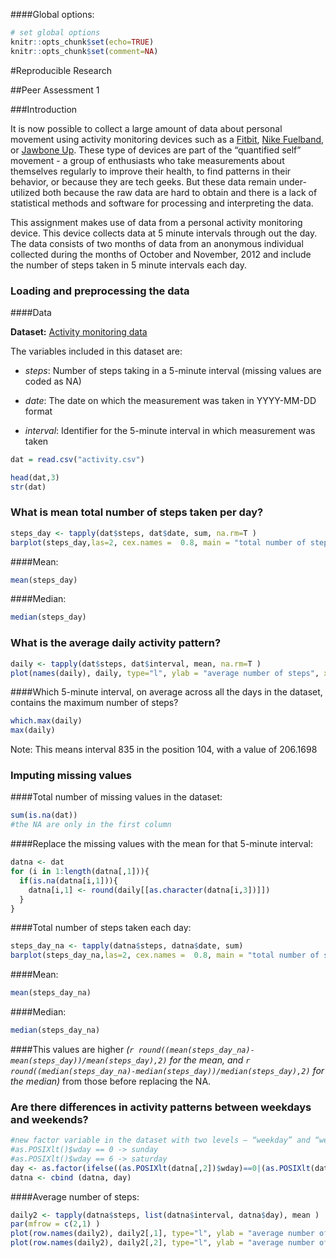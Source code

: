 ####Global options:
```r
# set global options
knitr::opts_chunk$set(echo=TRUE)
knitr::opts_chunk$set(comment=NA)
```
#Reproducible Research

##Peer Assessment 1

###Introduction

It is now possible to collect a large amount of data about personal movement using activity monitoring devices such as a [Fitbit](http://www.fitbit.com/), [Nike Fuelband](http://www.nike.com/us/en_us/c/nikeplus-fuelband), or [Jawbone Up](https://jawbone.com/up). These type of devices are part of the "quantified self" movement  - a group of enthusiasts who take measurements about themselves regularly to improve their health, to find patterns in their behavior, or because they are tech geeks. But these data remain under-utilized both because the raw data are hard to obtain and there is a lack of statistical methods and software for processing and interpreting the data.

This assignment makes use of data from a personal activity monitoring device. This device collects data at 5 minute intervals through out the day. The data consists of two months of data from an anonymous individual collected during the months of October and November, 2012 and include the number of steps taken in 5 minute intervals each day.

### Loading and preprocessing the data

####Data

**Dataset:** [Activity monitoring data](https://d396qusza40orc.cloudfront.net/repdata%2Fdata%2Factivity.zip)
    
The variables included in this dataset are:

- *steps*: Number of steps taking in a 5-minute interval (missing values are coded as NA)

- *date*: The date on which the measurement was taken in YYYY-MM-DD format

- *interval*: Identifier for the 5-minute interval in which measurement was taken

```r
dat = read.csv("activity.csv")
```

```r
head(dat,3)
str(dat)
```


### What is mean total number of steps taken per day?

```r
steps_day <- tapply(dat$steps, dat$date, sum, na.rm=T )
barplot(steps_day,las=2, cex.names =  0.8, main = "total number of steps taken each day ")
```

####Mean:
```r
mean(steps_day)
```
####Median:
```r
median(steps_day)
```




### What is the average daily activity pattern?

```r
daily <- tapply(dat$steps, dat$interval, mean, na.rm=T )
plot(names(daily), daily, type="l", ylab = "average number of steps", xlab = "interval", main = "Average daily activity pattern")
```

####Which 5-minute interval, on average across all the days in the dataset, contains the maximum number of steps?

```r
which.max(daily)
max(daily)
```
Note: This means interval 835 in the position 104, with a value of 206.1698

### Imputing missing values

####Total number of missing values in the dataset:
```r
sum(is.na(dat))
#the NA are only in the first column
```

####Replace the missing values with the mean for that 5-minute interval:
```r
datna <- dat
for (i in 1:length(datna[,1])){
  if(is.na(datna[i,1])){
    datna[i,1] <- round(daily[[as.character(datna[i,3])]]) 
  }
}
```

####Total number of steps taken each day:
```r
steps_day_na <- tapply(datna$steps, datna$date, sum)
barplot(steps_day_na,las=2, cex.names =  0.8, main = "total number of steps taken each day with NA replaced")
```

####Mean:
```r
mean(steps_day_na)
```
####Median:
```r
median(steps_day_na)
```

####This values are higher *(`r round((mean(steps_day_na)-mean(steps_day))/mean(steps_day),2)` for the mean, and `r round((median(steps_day_na)-median(steps_day))/median(steps_day),2)` for the median)* from those before replacing the NA.

### Are there differences in activity patterns between weekdays and weekends?

```r
#new factor variable in the dataset with two levels – “weekday” and “weekend” indicating whether a given date is a weekday or weekend day.
#as.POSIXlt()$wday == 0 -> sunday
#as.POSIXlt()$wday == 6 -> saturday
day <- as.factor(ifelse((as.POSIXlt(datna[,2])$wday)==0|(as.POSIXlt(datna[,2])$wday)==6,"weekend","weekday"))
datna <- cbind (datna, day)
```

####Average number of steps:
```r
daily2 <- tapply(datna$steps, list(datna$interval, datna$day), mean )
par(mfrow = c(2,1) )
plot(row.names(daily2), daily2[,1], type="l", ylab = "average number of steps", xlab = "interval", main = "weekday")
plot(row.names(daily2), daily2[,2], type="l", ylab = "average number of steps", xlab = "interval", main = "weekend")
```
